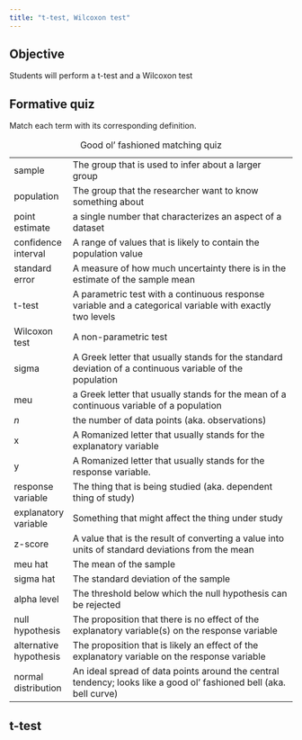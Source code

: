 ```yaml
---
title: "t-test, Wilcoxon test"
---
```


## Objective

Students will perform a t-test and a Wilcoxon test

## Formative quiz

Match each term with its corresponding definition.

|                        |                                                                                                                    |
|------------------------|--------------------------------------------------------------------------------------------------------------------|
| sample                 | The group that is used to infer about a larger group                                                               |
| population             | The group that the researcher want to know something about                                                         |
| point estimate         | a single number that characterizes an aspect of a dataset                                                          |
| confidence interval    | A range of values that is likely to contain the population value                                                   |
| standard error         | A measure of how much uncertainty there is in the estimate of the sample mean                                      |
| t-test                 | A parametric test with a continuous response variable and a categorical variable with exactly two levels           |
| Wilcoxon test          | A non-parametric test                                                                                              |
| sigma                  | A Greek letter that usually stands for the standard deviation of a continuous variable of the population           |
| meu                    | a Greek letter that usually stands for the mean of a continuous variable of a population                           |
| *n*                    | the number of data points (aka. observations)                                                                      |
| x                      | A Romanized letter that usually stands for the explanatory variable                                                |
| y                      | A Romanized letter that usually stands for the response variable.                                                  |
| response variable      | The thing that is being studied (aka. dependent thing of study)                                                    |
| explanatory variable   | Something that might affect the thing under study                                                                  |
| z-score                | A value that is the result of converting a value into units of standard deviations from the mean                   |
| meu hat                | The mean of the sample                                                                                             |
| sigma hat              | The standard deviation of the sample                                                                               |
| alpha level            | The threshold below which the null hypothesis can be rejected                                                      |
| null hypothesis        | The proposition that there is no effect of the explanatory variable(s) on the response variable                    |
| alternative hypothesis | The proposition that is likely an effect of the explanatory variable on the response variable                      |
| normal distribution    | An ideal spread of data points around the central tendency; looks like a good ol' fashioned bell (aka. bell curve) |

: Good ol' fashioned matching quiz

## t-test
